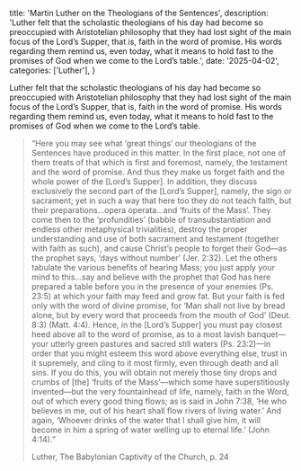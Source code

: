   title: 'Martin Luther on the Theologians of the Sentences',
  description: 'Luther felt that the scholastic theologians of his day had become so preoccupied with Aristotelian philosophy that they had lost sight of the main focus of the Lord’s Supper, that is, faith in the word of promise. His words regarding them remind us, even today, what it means to hold fast to the promises of God when we come to the Lord’s table.',
  date: '2025-04-02',
  categories: ['Luther'],
}

Luther felt that the scholastic theologians of his day had become so preoccupied with Aristotelian philosophy that they had lost sight of the main focus of the Lord’s Supper, that is, faith in the word of promise. His words regarding them remind us, even today, what it means to hold fast to the promises of God when we come to the Lord’s table.

> “Here you may see what ‘great things’ our theologians of the Sentences have produced in this matter. In the first place, not one of them treats of that which is first and foremost, namely, the testament and the word of promise. And thus they make us forget faith and the whole power of the [Lord’s Supper]. In addition, they discuss exclusively the second part of the [Lord’s Supper], namely, the sign or sacrament; yet in such a way that here too they do not teach faith, but their preparations…opera operata…and ‘fruits of the Mass’. They come then to the ‘profundities’ (babble of transubstantiation and endless other metaphysical trivialities), destroy the proper understanding and use of both sacrament and testament (together with faith as such), and cause Christ’s people to forget their God—as the prophet says, ‘days without number’ (Jer. 2:32). Let the others tabulate the various benefits of hearing Mass; you just apply your mind to this…say and believe with the prophet that God has here prepared a table before you in the presence of your enemies (Ps. 23:5) at which your faith may feed and grow fat. But your faith is fed only with the word of divine promise, for ‘Man shall not live by bread alone, but by every word that proceeds from the mouth of God’ (Deut. 8:3) (Matt. 4:4). Hence, in the [Lord’s Supper] you must pay closest heed above all to the word of promise, as to a most lavish banquet—your utterly green pastures and sacred still waters (Ps. 23:2)—in order that you might esteem this word above everything else, trust in it supremely, and cling to it most firmly, even through death and all sins. If you do this, you will obtain not merely those tiny drops and crumbs of [the] ‘fruits of the Mass’—which some have superstitiously invented—but the very fountainhead of life, namely, faith in the Word, out of which every good thing flows; as is said in John 7:38, ‘He who believes in me, out of his heart shall flow rivers of living water.’ And again, ‘Whoever drinks of the water that I shall give him, it will become in him a spring of water welling up to eternal life.’ (John 4:14).”
>
> Luther, The Babylonian Captivity of the Church, p. 24
